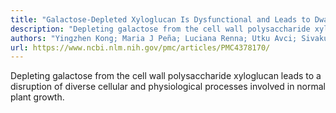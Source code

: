 ```yaml
---
title: "Galactose-Depleted Xyloglucan Is Dysfunctional and Leads to Dwarfism in Arabidopsis1"
description: "Depleting galactose from the cell wall polysaccharide xyloglucan leads to a disruption of diverse cellular and physiological processes involved in normal plant growth...."
authors: "Yingzhen Kong; Maria J Peña; Luciana Renna; Utku Avci; Sivakumar Pattathil; Sami T Tuomivaara; Xuemei Li; Wolf-Dieter Reiter; Federica Brandizzi; Michael G Hahn; Alan G Darvill; William S York; Malcolm A O’Neill"
url: https://www.ncbi.nlm.nih.gov/pmc/articles/PMC4378170/
---
```


Depleting galactose from the cell wall polysaccharide xyloglucan leads to a disruption of diverse cellular and physiological processes involved in normal plant growth.
